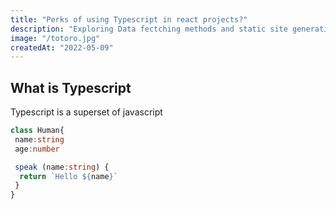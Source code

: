 ```yaml
---
title: "Perks of using Typescript in react projects?"
description: "Exploring Data fectching methods and static site generation features in next js "
image: "/totoro.jpg"
createdAt: "2022-05-09"
---
```


## What is Typescript

Typescript is a superset of javascript

```ts:human.ts
class Human{
 name:string
 age:number

 speak (name:string) {
  return `Hello ${name}`
 }
}
```
